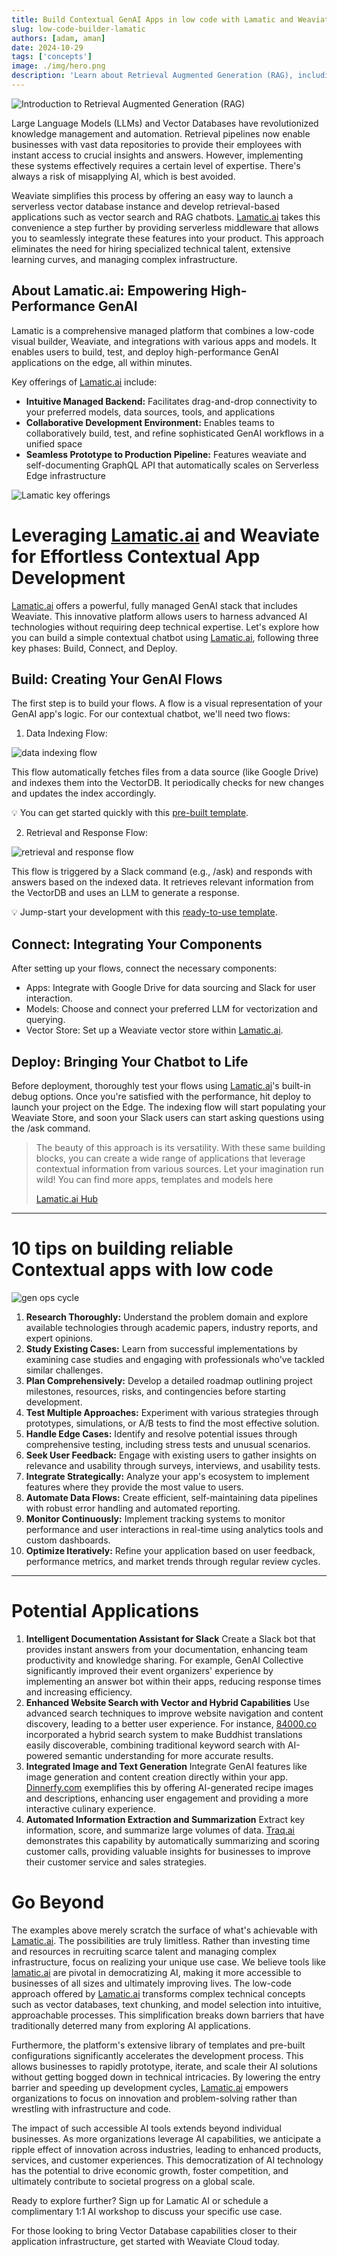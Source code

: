 ```yaml
---
title: Build Contextual GenAI Apps in low code with Lamatic and Weaviate
slug: low-code-builder-lamatic
authors: [adam, aman]
date: 2024-10-29
tags: ['concepts']
image: ./img/hero.png
description: 'Learn about Retrieval Augmented Generation (RAG), including architecture, use cases, implementation, and evaluation.'
---
```

![Introduction to Retrieval Augmented Generation (RAG)](./img/hero.png)

Large Language Models (LLMs) and Vector Databases have revolutionized knowledge management and automation. Retrieval pipelines now enable businesses with vast data repositories to provide their employees with instant access to crucial insights and answers. However, implementing these systems effectively requires a certain level of expertise. There's always a risk of misapplying AI, which is best avoided.

Weaviate simplifies this process by offering an easy way to launch a serverless vector database instance and develop retrieval-based applications such as vector search and RAG chatbots. [Lamatic.ai](http://Lamatic.ai) takes this convenience a step further by providing serverless middleware that allows you to seamlessly integrate these features into your product. This approach eliminates the need for hiring specialized technical talent, extensive learning curves, and managing complex infrastructure.


## About Lamatic.ai: Empowering High-Performance GenAI

Lamatic is a comprehensive managed platform that combines a low-code visual builder, Weaviate, and integrations with various apps and models. It enables users to build, test, and deploy high-performance GenAI applications on the edge, all within minutes.

Key offerings of [Lamatic.ai](http://Lamatic.ai) include:

- **Intuitive Managed Backend:** Facilitates drag-and-drop connectivity to your preferred models, data sources, tools, and applications
- **Collaborative Development Environment:** Enables teams to collaboratively build, test, and refine sophisticated GenAI workflows in a unified space
- **Seamless Prototype to Production Pipeline:** Features weaviate and self-documenting GraphQL API that automatically scales on Serverless Edge infrastructure

![Lamatic key offerings](./img/lamatic-value.png)

# Leveraging [Lamatic.ai](http://Lamatic.ai) and Weaviate for Effortless Contextual App Development

[Lamatic.ai](http://Lamatic.ai) offers a powerful, fully managed GenAI stack that includes Weaviate. This innovative platform allows users to harness advanced AI technologies without requiring deep technical expertise. Let's explore how you can build a simple contextual chatbot using [Lamatic.ai](http://Lamatic.ai), following three key phases: Build, Connect, and Deploy.

## Build: Creating Your GenAI Flows

The first step is to build your flows. A flow is a visual representation of your GenAI app's logic. For our contextual chatbot, we'll need two flows:

1. Data Indexing Flow:

![data indexing flow](./img/data-indexing-flow.png)

This flow automatically fetches files from a data source (like Google Drive) and indexes them into the VectorDB. It periodically checks for new changes and updates the index accordingly. 

<aside>

💡 You can get started quickly with this [pre-built template](https://hub.lamatic.ai/templates/google-drive-sync).

</aside>

2. Retrieval and Response Flow:

![retrieval and response flow](./img/retrieval-and-response-flow.png)

This flow is triggered by a Slack command (e.g., /ask) and responds with answers based on the indexed data. It retrieves relevant information from the VectorDB and uses an LLM to generate a response.

<aside>

💡 Jump-start your development with this [ready-to-use template](https://hub.lamatic.ai/templates/slack-ask-bot).

</aside>

## Connect: Integrating Your Components

After setting up your flows, connect the necessary components:

- Apps: Integrate with Google Drive for data sourcing and Slack for user interaction.
- Models: Choose and connect your preferred LLM for vectorization and querying.
- Vector Store: Set up a Weaviate vector store within [Lamatic.ai](http://Lamatic.ai).

## Deploy: Bringing Your Chatbot to Life

Before deployment, thoroughly test your flows using [Lamatic.ai](http://Lamatic.ai)'s built-in debug options. Once you're satisfied with the performance, hit deploy to launch your project on the Edge. The indexing flow will start populating your Weaviate Store, and soon your Slack users can start asking questions using the /ask command.

> The beauty of this approach is its versatility. With these same building blocks, you can create a wide range of applications that leverage contextual information from various sources. Let your imagination run wild! You can find more apps, templates and models here
> 
> 
> [Lamatic.ai Hub](https://hub.lamatic.ai/)
> 

---

# 10 tips on building reliable Contextual apps with low code

![gen ops cycle](./img/gen-ops-cycle.png)

1. **Research Thoroughly:** Understand the problem domain and explore available technologies through academic papers, industry reports, and expert opinions.
2. **Study Existing Cases:** Learn from successful implementations by examining case studies and engaging with professionals who've tackled similar challenges.
3. **Plan Comprehensively:** Develop a detailed roadmap outlining project milestones, resources, risks, and contingencies before starting development.
4. **Test Multiple Approaches:** Experiment with various strategies through prototypes, simulations, or A/B tests to find the most effective solution.
5. **Handle Edge Cases:** Identify and resolve potential issues through comprehensive testing, including stress tests and unusual scenarios.
6. **Seek User Feedback:** Engage with existing users to gather insights on relevance and usability through surveys, interviews, and usability tests.
7. **Integrate Strategically:** Analyze your app's ecosystem to implement features where they provide the most value to users.
8. **Automate Data Flows:** Create efficient, self-maintaining data pipelines with robust error handling and automated reporting.
9. **Monitor Continuously:** Implement tracking systems to monitor performance and user interactions in real-time using analytics tools and custom dashboards.
10. **Optimize Iteratively:** Refine your application based on user feedback, performance metrics, and market trends through regular review cycles.

---

# Potential Applications

1. **Intelligent Documentation Assistant for Slack**
Create a Slack bot that provides instant answers from your documentation, enhancing team productivity and knowledge sharing. For example, GenAI Collective significantly improved their event organizers' experience by implementing an answer bot within their apps, reducing response times and increasing efficiency.
2. **Enhanced Website Search with Vector and Hybrid Capabilities**
Use advanced search techniques to improve website navigation and content discovery, leading to a better user experience. For instance, [84000.co](http://84000.co) incorporated a hybrid search system to make Buddhist translations easily discoverable, combining traditional keyword search with AI-powered semantic understanding for more accurate results.
3. **Integrated Image and Text Generation**
Integrate GenAI features like image generation and content creation directly within your app. [Dinnerfy.com](http://Dinnerfy.com) exemplifies this by offering AI-generated recipe images and descriptions, enhancing user engagement and providing a more interactive culinary experience.
4. **Automated Information Extraction and Summarization**
Extract key information, score, and summarize large volumes of data. [Traq.ai](http://Traq.ai) demonstrates this capability by automatically summarizing and scoring customer calls, providing valuable insights for businesses to improve their customer service and sales strategies.

# Go Beyond

The examples above merely scratch the surface of what's achievable with [Lamatic.ai](http://Lamatic.ai). The possibilities are truly limitless. Rather than investing time and resources in recruiting scarce talent and managing complex infrastructure, focus on realizing your unique use case. 
We believe tools like [lamatic.ai](http://lamatic.ai) are pivotal in democratizing AI, making it more accessible to businesses of all sizes and ultimately improving lives. The low-code approach offered by [Lamatic.ai](http://Lamatic.ai) transforms complex technical concepts such as vector databases, text chunking, and model selection into intuitive, approachable processes. This simplification breaks down barriers that have traditionally deterred many from exploring AI applications.

Furthermore, the platform's extensive library of templates and pre-built configurations significantly accelerates the development process. This allows businesses to rapidly prototype, iterate, and scale their AI solutions without getting bogged down in technical intricacies. By lowering the entry barrier and speeding up development cycles, [Lamatic.ai](http://Lamatic.ai) empowers organizations to focus on innovation and problem-solving rather than wrestling with infrastructure and code.

The impact of such accessible AI tools extends beyond individual businesses. As more organizations leverage AI capabilities, we anticipate a ripple effect of innovation across industries, leading to enhanced products, services, and customer experiences. This democratization of AI technology has the potential to drive economic growth, foster competition, and ultimately contribute to societal progress on a global scale.

Ready to explore further? Sign up for Lamatic AI or schedule a complimentary 1:1 AI workshop to discuss your specific use case.

For those looking to bring Vector Database capabilities closer to their application infrastructure, get started with Weaviate Cloud today.




<WhatsNext />
